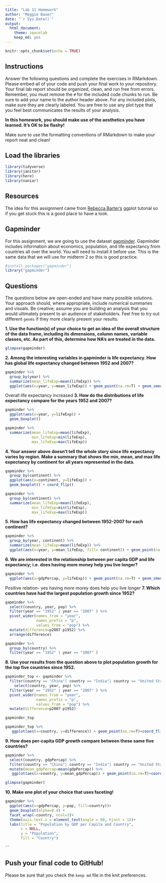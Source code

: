 ```yaml
---
title: "Lab 11 Homework"
author: "Maggie Bauer"
date: "`r Sys.Date()`"
output:
  html_document: 
    theme: spacelab
    keep_md: yes
---
```


```r
knitr::opts_chunk$set(echo = TRUE)
```

## Instructions
Answer the following questions and complete the exercises in RMarkdown. Please embed all of your code and push your final work to your repository. Your final lab report should be organized, clean, and run free from errors. Remember, you must remove the `#` for the included code chunks to run. Be sure to add your name to the author header above. For any included plots, make sure they are clearly labeled. You are free to use any plot type that you feel best communicates the results of your analysis.  

**In this homework, you should make use of the aesthetics you have learned. It's OK to be flashy!**

Make sure to use the formatting conventions of RMarkdown to make your report neat and clean!  

## Load the libraries
```r
library(tidyverse)
library(janitor)
library(here)
library(naniar)
``` 

## Resources
The idea for this assignment came from [Rebecca Barter's](http://www.rebeccabarter.com/blog/2017-11-17-ggplot2_tutorial/) ggplot tutorial so if you get stuck this is a good place to have a look.  

## Gapminder
For this assignment, we are going to use the dataset [gapminder](https://cran.r-project.org/web/packages/gapminder/index.html). Gapminder includes information about economics, population, and life expectancy from countries all over the world. You will need to install it before use. This is the same data that we will use for midterm 2 so this is good practice.
```r
#install.packages("gapminder")
library("gapminder")
```

## Questions
The questions below are open-ended and have many possible solutions. Your approach should, where appropriate, include numerical summaries and visuals. Be creative; assume you are building an analysis that you would ultimately present to an audience of stakeholders. Feel free to try out different `geoms` if they more clearly present your results.  

**1. Use the function(s) of your choice to get an idea of the overall structure of the data frame, including its dimensions, column names, variable classes, etc. As part of this, determine how NA's are treated in the data.**  
```r
glimpse(gapminder)
```

**2. Among the interesting variables in gapminder is life expectancy. How has global life expectancy changed between 1952 and 2007?**
```r
gapminder %>% 
  group_by(year) %>% 
  summarize(mean_lifeExp=mean(lifeExp)) %>% 
  ggplot(aes(x=year, y=mean_lifeExp)) + geom_point(na.rm=T) + geom_smooth(method="lm") 
```
Overall life expectancy increased 
**3. How do the distributions of life expectancy compare for the years 1952 and 2007?**
```r
gapminder %>% 
  ggplot(aes(x=year, y=lifeExp)) +
  geom_boxplot()
```
```r
gapminder %>% 
  summarize(mean_lifeExp=mean(lifeExp),
            min_lifeExp=min(lifeExp),
            max_lifeExp=max(lifeExp))
```
**4. Your answer above doesn't tell the whole story since life expectancy varies by region. Make a summary that shows the min, mean, and max life expectancy by continent for all years represented in the data.**
```r
gapminder %>% 
  group_by(continent) %>% 
  ggplot(aes(x=continent, y=lifeExp)) +
  geom_boxplot() + coord_flip()
```
```r
gapminder %>% 
  group_by(continent) %>% 
  summarize(mean_lifeExp=mean(lifeExp),
            min_lifeExp=min(lifeExp),
            max_lifeExp=max(lifeExp))
```

**5. How has life expectancy changed between 1952-2007 for each continent?**
```r
gapminder %>% 
  group_by(year, continent) %>% 
  summarize(mean_lifeExp=mean(lifeExp)) %>% 
  ggplot(aes(x=year, y=mean_lifeExp, fill= continent)) + geom_point(na.rm=T) + geom_smooth(method="lm") 
```

**6. We are interested in the relationship between per capita GDP and life expectancy; i.e. does having more money help you live longer?**
```r
gapminder %>% 
  ggplot(aes(x=gdpPercap, y=lifeExp)) + geom_point(na.rm=T) + geom_smooth(method="lm") 
```
Positive relation- yes having more morey does help you live longer 
**7. Which countries have had the largest population growth since 1952?**
```r
gapminder %>% 
  select(country, year, pop) %>% 
  filter(year == "1952" | year == "2007" ) %>% 
  pivot_wider(names_from = "year",
              names_prefix = "p",
              values_from = "pop") %>% 
  mutate(difference=p2007-p1952) %>% 
  arrange(difference)
```



```r
gapminder %>% 
  group_by(country) %>% 
  filter(year == "1952" | year == "2007" )
```

**8. Use your results from the question above to plot population growth for the top five countries since 1952.**
```r
gapminder_top <- gapminder %>% 
  filter(country == "China"| country == "India"| country == "United States"| country == "Indonesia"|country == "Brazil") %>% 
    select(country, year, pop) %>% 
  filter(year == "1952" | year == "2007" ) %>% 
  pivot_wider(names_from = "year",
              names_prefix = "p",
              values_from = "pop") %>% 
  mutate(difference=p2007-p1952) 

gapminder_top
```

```r
gapminder_top %>% 
   ggplot(aes(x=country, y=difference)) + geom_point(na.rm=T)+coord_flip()
```

**9. How does per-capita GDP growth compare between these same five countries?**
```r
gapminder %>% 
  select(country, gdpPercap) %>% 
  filter(country == "China"| country == "India"| country == "United States"| country == "Indonesia"|country == "Brazil") %>% 
  mutate(mean_gdpPercap=mean(gdpPercap)) %>% 
   ggplot(aes(x=country, y=mean_gdpPercap)) + geom_point(na.rm=T)+coord_flip()

```
```r
glimpse(gapminder)
```

**10. Make one plot of your choice that uses faceting!**
```r
gapminder %>% 
  ggplot(aes(x=gdpPercap, y=pop, fill=country))+ 
  geom_boxplot(alpha=0.4) + 
  facet_wrap(~country, ncol=3)+
  theme(axis.text.x = element_text(angle = 60, hjust = 1))+
  labs(title = "Population by GDP per Capita and Country",
       x = NULL,
       y = "Population",
       fill = "Country")
```
```

## Push your final code to GitHub!
Please be sure that you check the `keep md` file in the knit preferences. 